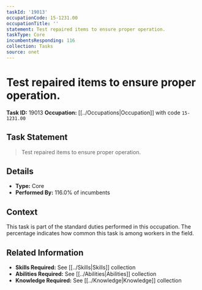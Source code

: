```yaml
---
taskId: '19013'
occupationCode: 15-1231.00
occupationTitle: ''
statement: Test repaired items to ensure proper operation.
taskType: Core
incumbentsResponding: 116
collection: Tasks
source: onet
---
```

# Test repaired items to ensure proper operation.

**Task ID:** 19013
**Occupation:** [[../Occupations|Occupation]] with code `15-1231.00`

## Task Statement

> Test repaired items to ensure proper operation.

## Details

- **Type:** Core
- **Performed By:** 116.0% of incumbents

## Context

This task is part of the standard duties performed in this occupation. The percentage indicates how common this task is among workers in the field.

## Related Information

- **Skills Required:** See [[../Skills|Skills]] collection
- **Abilities Required:** See [[../Abilities|Abilities]] collection
- **Knowledge Required:** See [[../Knowledge|Knowledge]] collection
